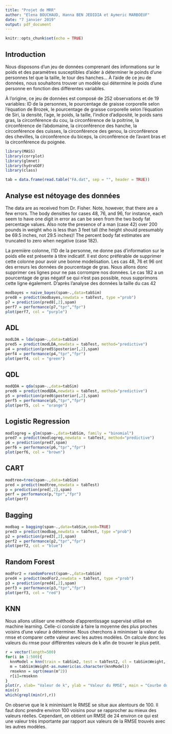 ```yaml
---
title: "Projet de MRR"
author: "Elena BOUCHAUD, Hanna BEN JEDIDIA et Aymeric MARBOEUF"
date: "7 janvier 2019"
output: pdf_document
---
```


```r
knitr::opts_chunk$set(echo = TRUE)
```

## Introduction

Nous disposons d'un jeu de données comprenant des informations sur le poids et des paramètres susceptibles d'aider à déterminer le poinds d'une personnes tel que la taille, le tour des hanches... À l'aide de ce jeu de données, nous souhaitons trouver un modèle qui détermine le poids d'une personne en fonction des différentes variables.

À l'origine, ce jeu de données est composé de 252 observations et de 19 variables: ID de la personnes, le pourcentage de graisse corporelle selon l'équation de Brozek, le pourcentage de graisse corporelle selon l'équation de Siri, la densité, l'age, le poids, la taille, l'indice d'adiposité, le poids sans gras, la circonférence du cou, la circonférence de la poitrine, la circonférence de l'abdomaine, la circonférence des hanche, la circonférence des cuisses, la circonférence des genou, la circonférence des chevilles, la circonférence du biceps, la circonférence de l'avant bras et la circonférence du poignée.

```r
library(MASS)
library(corrplot)
library(glmnet)
library(hydroGOF)
library(class)

tab = data.frame(read.table("FA.dat", sep = "", header = TRUE))
```

## Analyse est nétoyage des données

The data are as received from Dr. Fisher.  Note, however, that there
are a few errors.  The body densities for cases 48, 76, and 96, for
instance, each seem to have one digit in error as can be seen from the
two body fat percentage values.  Also note the presence of a man (case
42) over 200 pounds in weight who is less than 3 feet tall (the height
should presumably be 69.5 inches, not 29.5 inches)!  The percent body
fat estimates are truncated to zero when negative (case 182).

La première colonne, l'ID de la personne, ne donne pas d'information sur le poids elle est présente à titre indicatif. Il est donc préférable de supprimer cette colonne pour avoir une bonne modelisation.
Les cas 48, 76 et 96 ont des erreurs les données de pourcentage de gras. Nous allons donc supprimer ces lignes pour ne pas corrompre nos données. Le cas 182 a un pourcentage de gras négatif se qui n'est pas possible, nous supprimons cette ligne également. D'après l'analyse des données la taille du cas 42 

```r
modbayes = naive_bayes(spam~.,data=tabSim)
pred8 = predict(modbayes,newdata = tabTest, type ="prob")
p7 = prediction(pred8[,2],spam)
perf7 = performance(p7,"tpr","fpr")
plot(perf7, col = "purple")
```

## ADL

```r
modLDA = lda(spam~.,data=tabSim)
pred5 = predict(modLDA,newdata = tabTest, method="predictive")
p4 = prediction(pred5$posterior[,2],spam)
perf4 = performance(p4,"tpr","fpr")
plot(perf4, col = "green")
```

## QDL

```r
modQDA = qda(spam~.,data=tabSim)
pred6 = predict(modQDA,newdata = tabTest, method="predictive")
p5 = prediction(pred6$posterior[,2],spam)
perf5 = performance(p5,"tpr","fpr")
plot(perf5, col = "orange")
```

## Logistic Regression

```r
modlogreg = glm(spam~.,data=tabSim, family = "binomial")
pred7 = predict(modlogreg,newdata = tabTest, method="predictive")
p6 = prediction(pred7,spam)
perf6 = performance(p6,"tpr","fpr")
plot(perf6, col = "brown")
```

## CART

```r
modtree=tree(spam~.,data=tabSim)
pred = predict(modtree,newdata = tabTest)
p = prediction(pred[,2],spam)
perf = performance(p,"tpr","fpr")
plot(perf)
```

## Bagging

```r
modbag = bagging(spam~.,data=tabSim,coob=TRUE)
pred3 = predict(modbag,newdata = tabTest, type ="prob")
p2 = prediction(pred3[,2],spam)
perf2 = performance(p2,"tpr","fpr")
plot(perf2, col = "blue")
```

## Random Forest

```r
modFor2 = randomForest(spam~.,data=tabSim)
pred4 = predict(modFor2,newdata = tabTest, type ="prob")
p3 = prediction(pred4[,2],spam)
perf3 = performance(p3,"tpr","fpr")
plot(perf3, col = "red")
```

## KNN
Nous allons utiliser une méthode d'apprentissage supervisé utilisé en machine learning. Celle-ci consiste à faire la moyenne des plus proches voisins d'une valeur à déterminer. Nous cherchons à minimiser la valeur du rmse et comparer cette valeur avec les autres modèles. On calcule donc les valeurs du rmse pour différentes valeurs de k afin de trouver le plus petit.

```r
r = vector(length=500)
for(i in 1:500){
  knnModel = knn(train = tabSim2, test = tabTest2, cl = tabSim$Weight, k = i)
  m = tabSim$Weight-as.numeric(as.character(knnModel))
  rmseknn = sqrt(mean(m^2))
  r[i]=rmseknn
}
plot(r, xlab= "Valeur de k", ylab = "Valeur du RMSE", main = "Courbe du RMSE en fonction de k sans sélection de variables")
min(r)
which(grepl(min(r),r))
```

On observe que le k minimisant le RMSE se situe aux alentours de 100. Il faut donc prendre environ 100 voisins pour se rapprocher au mieux des valeurs réelles. Cependant, on obtient un  RMSE de 24 environ ce qui est une valeur très importante par rapport aux valeurs de la RMSE trouvés avec les autres modèles.
